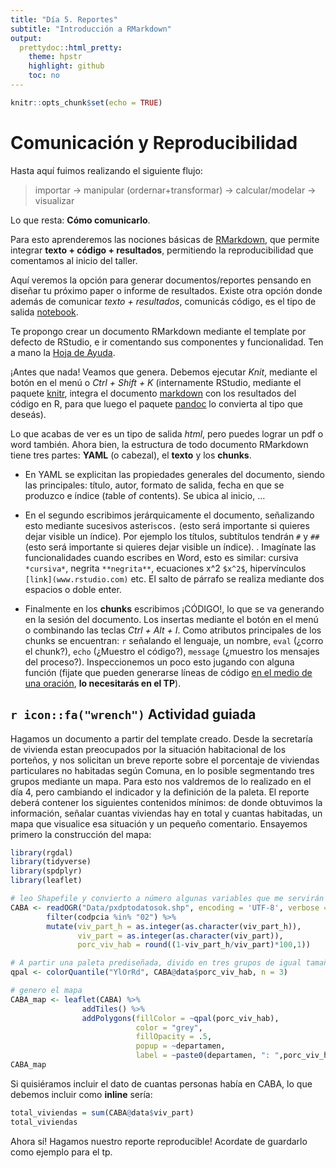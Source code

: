 ```yaml
---
title: "Día 5. Reportes"
subtitle: "Introducción a RMarkdown"
output:
  prettydoc::html_pretty:
    theme: hpstr
    highlight: github
    toc: no
---
```


```r
knitr::opts_chunk$set(echo = TRUE)
```


# Comunicación y Reproducibilidad

Hasta aquí fuimos realizando el siguiente flujo:

>importar -> manipular (ordernar+transformar) -> calcular/modelar -> visualizar

Lo que resta: **Cómo comunicarlo**.

Para esto aprenderemos las nociones básicas de [RMarkdown](https://rmarkdown.rstudio.com/), que permite integrar **texto + código + resultados**, permitiendo la reproducibilidad que comentamos al inicio del taller.

Aquí veremos la opción para generar documentos/reportes pensando en diseñar tu próximo paper o informe de resultados. Existe otra opción donde además de comunicar *texto + resultados*, comunicás código, es el tipo de salida [notebook](https://es.r4ds.hadley.nz/formatos-de-r-markdown.html#notebooks).

Te propongo crear un documento RMarkdown mediante el template por defecto de RStudio, e ir comentando sus componentes y funcionalidad. Ten a mano la [Hoja de Ayuda](https://rstudio.com/wp-content/uploads/2016/03/rmarkdown-cheatsheet-2.0.pdf). 

¡Antes que nada! Veamos que genera. Debemos ejecutar *Knit*, mediante el botón en el menú o *Ctrl + Shift + K* (internamente RStudio, mediante el paquete [knitr](https://en.wikipedia.org/wiki/Knitr), integra el documento [markdown](https://en.wikipedia.org/wiki/Markdown) con los resultados del código en R, para que luego el paquete [pandoc](https://pandoc.org/) lo convierta al tipo que deseás).

Lo que acabas de ver es un tipo de salida _html_, pero puedes lograr un pdf o word también. Ahora bien, la estructura de todo documento RMarkdown tiene tres partes: **YAML** (o cabezal), el **texto** y los **chunks**. 

* En YAML se explicitan las propiedades generales del documento, siendo las principales: título, autor, formato de salida, fecha en que se produzco e índice (*t*able *o*f *c*ontents). Se ubica al inicio, ...

* En el segundo escribimos jerárquicamente el documento, señalizando esto mediante sucesivos asteri`s`cos`. ` (esto será importante si quieres dejar visible un índice). Por ejemplo los títulos, subtítulos tendrán `#` y `##` (esto será importante si quieres dejar visible un índice). . Imagínate las funcionalidades cuando escribes en Word, esto es similar: cursiva `*cursiva*`, negrita `**negrita**`,  ecuaciones x^2 `$x^2$`, hipervínculos `[link](www.rstudio.com)` etc. El salto de párrafo se realiza mediante dos espacios o doble enter.

* Finalmente en los **chunks** escribimos ¡CÓDIGO!, lo que se va generando en la sesión del documento. Los insertas mediante el botón en el menú o combinando las teclas *Ctrl + Alt + I*. Como atributos principales de los chunks se encuentran: `r` señalando el lenguaje, un nombre, `eval` (¿corro el chunk?), `echo` (¿Muestro el código?),  `message` (¿muestro los mensajes del proceso?). Inspeccionemos un poco esto jugando con alguna función (fijate que pueden generarse líneas de código [en el medio de una oración](https://rmarkdown.rstudio.com/lesson-4.html), **lo necesitarás en el TP**).


## `r icon::fa("wrench")` Actividad guiada
Hagamos un documento a partir del template creado. Desde la secretaría de vivienda estan preocupados por la situación habitacional de los porteños, y nos solicitan un breve reporte sobre el porcentaje de viviendas particulares no habitadas según Comuna, en lo posible segmentando tres grupos mediante un mapa. Para esto nos valdremos de lo realizado en el día 4, pero cambiando el indicador y la definición de la paleta. El reporte deberá contener los siguientes contenidos mínimos: de donde obtuvimos la información, señalar cuantas viviendas hay en total y cuantas habitadas, un mapa que visualice esa situación y un pequeño comentario. Ensayemos primero la construcción del mapa:

```r
library(rgdal)
library(tidyverse)
library(spdplyr)
library(leaflet)

# leo Shapefile y convierto a número algunas variables que me servirán
CABA <- readOGR("Data/pxdptodatosok.shp", encoding = 'UTF-8', verbose = F) %>% 
        filter(codpcia %in% "02") %>% 
        mutate(viv_part_h = as.integer(as.character(viv_part_h)),
               viv_part = as.integer(as.character(viv_part)),
               porc_viv_hab = round((1-viv_part_h/viv_part)*100,1))

# A partir una paleta prediseñada, divido en tres grupos de igual tamaño
qpal <- colorQuantile("YlOrRd", CABA@data$porc_viv_hab, n = 3)             

# genero el mapa
CABA_map <- leaflet(CABA) %>%
                addTiles() %>% 
                addPolygons(fillColor = ~qpal(porc_viv_hab),
                            color = "grey",
                            fillOpacity = .5,
                            popup = ~departamen, 
                            label = ~paste0(departamen, ": ",porc_viv_hab, "%"))
CABA_map

```

  Si quisiéramos incluir el dato de cuantas personas había en CABA, lo que debemos incluir como **inline** sería:
  
```r
total_viviendas = sum(CABA@data$viv_part)
total_viviendas
```
Ahora sí! Hagamos nuestro reporte reproducible! Acordate de guardarlo como ejemplo para el tp.





















